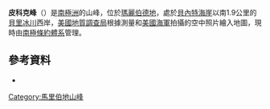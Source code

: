 {{coord|75|11|S|134|30|W|display=title}}

'''皮科克峰'''（{{lang-en|Peacock Peak}}）是[[南極洲|南極洲]]的山峰，位於[[瑪麗伯德地|瑪麗伯德地]]，處於[[貝內特海崖|貝內特海崖]]以南1.9公里的[[貝里冰川|貝里冰川]]西岸，[[美國地質調查局|美國地質調查局]]根據測量和[[美國海軍|美國海軍]]拍攝的空中照片繪入地圖，現時由[[南極條約體系|南極條約體系]]管理。

==參考資料==
*{{usgs-gazetteer}}

{{DEFAULTSORT:Peacock Peak}}
[[Category:馬里伯地山峰|Category:馬里伯地山峰]]


{{MarieByrdLand-geo-stub}}